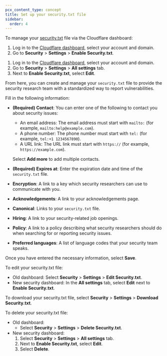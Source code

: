 ```yaml
---
pcx_content_type: concept
title: Set up your security.txt file
sidebar:
  order: 4
---
```



To manage your [security.txt](https://en.wikipedia.org/wiki/Security.txt) file via the Cloudflare dashboard:

<Tabs syncKey="dashNewNav"> <TabItem label="Old dashboard">

1. Log in to the [Cloudflare dashboard](https://dash.cloudflare.com/), select your account and domain.
2. Go to **Security** > **Settings** > **Enable Security.txt**.

</TabItem> <TabItem label="New dashboard" icon="rocket">

1. Log in to the [Cloudflare dashboard](https://dash.cloudflare.com/), select your account and domain.
2. Go to **Security** > **Settings** > **All settings** tab.
3. Next to **Enable Security.txt**, select **Edit**.

</TabItem> </Tabs>

From here, you can create and manage your `security.txt` file to provide the security research team with a standardized way to report vulnerabilities.

Fill in the following information:

- **(Required) Contact**: You can enter one of the following to contact you about security issues:

  - An email address: The email address must start with `mailto:` (for example, `mailto:help@example.com`).
  - A phone number: The phone number must start with `tel:` (for example, `tel:+1 1234567890`).
  - A URL link: The URL link must start with `https://` (for example, `https://example.com`).

  Select **Add more** to add multiple contacts.

- **(Required) Expires at**: Enter the expiration date and time of the `security.txt` file.
- **Encryption**: A link to a key which security researchers can use to communicate with you.
- **Acknowledgements**: A link to your acknowledgements page.
- **Canonical**: Links to your `security.txt` file.
- **Hiring**: A link to your security-related job openings.
- **Policy**: A link to a policy describing what security researchers should do when searching for or reporting security issues.
- **Preferred languages**: A list of language codes that your security team speaks.

Once you have entered the necessary information, select **Save**.

To edit your security.txt file:

- Old dashboard: Select **Security** > **Settings** > **Edit Security.txt**.
- New security dashboard: In the **All settings** tab, select **Edit** next to **Enable Security.txt**.

To download your security.txt file, select **Security** > **Settings** > **Download Security.txt**.

To delete your security.txt file:

- Old dashboard:
  - Select **Security** > **Settings** > **Delete Security.txt**.
- New security dashboard:
  1. Select **Security** > **Settings** > **All settings** tab.
  2. Next to **Enable Security.txt**, select **Edit**.
  3. Select **Delete**.
